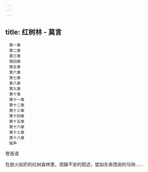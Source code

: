 ```yaml
---
---
---
```

title: 红树林 - 莫言
---


```
　第一章
　第二章
　第三章
　第四章
　第五章
　第六章
　第七章
　第八章
　第九章
　第十章
　第十一章
　第十二章
　第十三章
　第十四章
　第十五章
　第十六章
　第十七章
　第十八章
　尾声
```


卷首语


在欲火如炽的红树森林里，烦躁不安的叙述，犹如东奔西突的马驹……